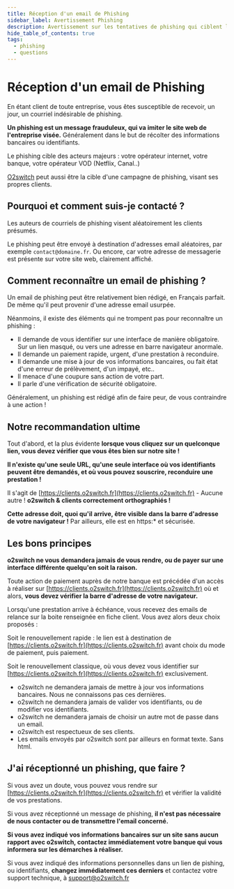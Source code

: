 ```yaml
---
title: Réception d'un email de Phishing
sidebar_label: Avertissement Phishing
description: Avertissement sur les tentatives de phishing qui ciblent les clients ou les domaines hébergés chez o2switch
hide_table_of_contents: true
tags:
  - phishing
  - questions
---
```

# Réception d'un email de Phishing

En étant client de toute entreprise, vous êtes susceptible de recevoir, un jour, un courriel indésirable de phishing.

**Un phishing est un message frauduleux, qui va imiter le site web de l'entreprise visée.** Généralement dans le but de
récolter des informations bancaires ou identifiants.

Le phishing cible des acteurs majeurs : votre opérateur internet, votre banque, votre opérateur VOD (Netflix, Canal..)

[O2switch](https://www.o2switch.fr/) peut aussi être la cible d'une campagne de phishing, visant ses propres clients.

## Pourquoi et comment suis-je contacté ?

Les auteurs de courriels de phishing visent aléatoirement les clients présumés.

Le phishing peut être envoyé à destination d'adresses email aléatoires, par exemple `contact@domaine.fr`. Ou encore, car
votre adresse de messagerie est présente sur votre site web, clairement affiché.

## Comment reconnaître un email de phishing ?

Un email de phishing peut être relativement bien rédigé, en Français parfait. De même qu'il peut provenir d'une adresse
email usurpée.

Néanmoins, il existe des éléments qui ne trompent pas pour reconnaître un phishing :

  * Il demande de vous identifier sur une interface de manière obligatoire. Sur un lien masqué, ou vers une adresse en
    barre navigateur anormale.
  * Il demande un paiement rapide, urgent, d'une prestation à reconduire.
  * Il demande une mise à jour de vos informations bancaires, ou fait état d'une erreur de prélèvement, d'un impayé,
    etc..
  * Il menace d'une coupure sans action de votre part.
  * Il parle d'une vérification de sécurité obligatoire.

Généralement, un phishing est rédigé afin de faire peur, de vous contraindre à une action !

## Notre recommandation ultime

Tout d'abord, et la plus évidente  **lorsque vous cliquez sur un quelconque lien, vous devez vérifier que vous êtes bien
sur notre site !**

**Il n'existe qu'une seule URL, qu'une seule interface où vos identifiants peuvent être demandés, et où vous pouvez
souscrire, reconduire une prestation !**

Il s'agit de [https://clients.o2switch.fr](https://clients.o2switch.fr) - Aucune autre ! **o2switch & clients correctement orthographiés !**

**Cette adresse doit, quoi qu'il arrive, être visible dans la barre d'adresse de votre navigateur !** Par ailleurs, elle
est en https:* et sécurisée.

## Les bons principes

**o2switch ne vous demandera jamais de vous rendre, ou de payer sur une interface différente quelqu'en soit la raison.**

Toute action de paiement auprès de notre banque est précédée d'un accès à réaliser sur
[https://clients.o2switch.fr](https://clients.o2switch.fr) où et alors, **vous devez vérifier la barre d'adresse de
votre navigateur.**

Lorsqu'une prestation arrive à échéance, vous recevez des emails de relance sur la boite renseignée en fiche client.
Vous avez alors deux choix proposés :

Soit le renouvellement rapide : le lien est à destination de [https://clients.o2switch.fr](https://clients.o2switch.fr)
avant choix du mode de paiement, puis paiement.

Soit le renouvellement classique, où vous devez vous identifier sur
[https://clients.o2switch.fr](https://clients.o2switch.fr) exclusivement.

  * o2switch ne demandera jamais de mettre à jour vos informations bancaires. Nous ne connaissons pas ces dernières.
  * o2switch ne demandera jamais de valider vos identifiants, ou de modifier vos identifiants.
  * o2switch ne demandera jamais de choisir un autre mot de passe dans un email.
  * o2switch est respectueux de ses clients.
  * Les emails envoyés par o2switch sont par ailleurs en format texte. Sans html.

## J'ai réceptionné un phishing, que faire ?

Si vous avez un doute, vous pouvez vous rendre sur [https://clients.o2switch.fr](https://clients.o2switch.fr) et
vérifier la validité de vos prestations.

Si vous avez réceptionné un message de phishing, **il n'est pas nécessaire de nous contacter ou de transmettre l'email
concerné.**

**Si vous avez indiqué vos informations bancaires sur un site sans aucun rapport avec o2switch, contactez immédiatement
votre banque qui vous informera sur les démarches à réaliser.**

Si vous avez indiqué des informations personnelles dans un lien de pishing, ou identifiants, **changez immédiatement ces
derniers** et contactez votre support technique, à support@o2switch.fr


